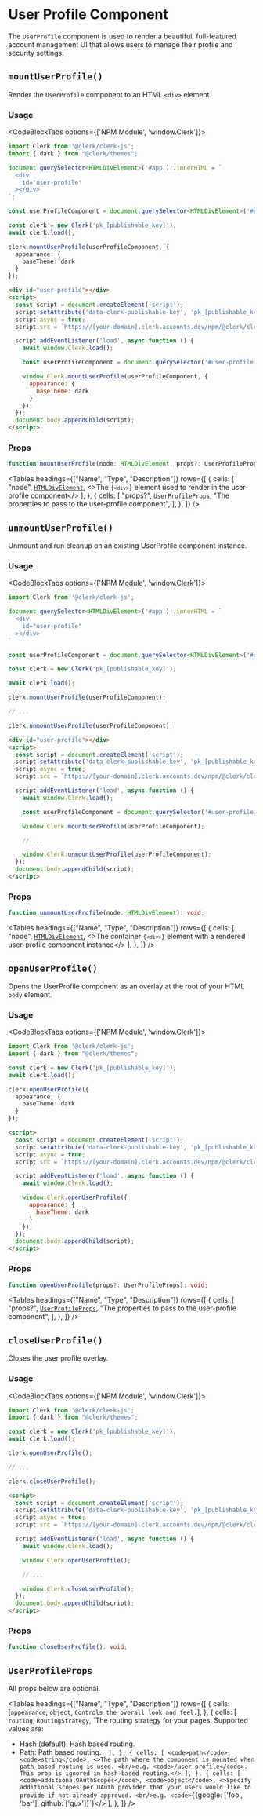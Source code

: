 
# User Profile Component

<Images width={976} height={762} src="/images/ui-components/component-user_profile.svg" alt="User Profile example" />

The `UserProfile` component is used to render a beautiful, full-featured account management UI that allows users to manage their profile and security settings.

## `mountUserProfile()`

Render the `UserProfile` component to an HTML `<div>` element.

### Usage

<CodeBlockTabs options={['NPM Module', 'window.Clerk']}>
  ```typescript {15-19}
  import Clerk from '@clerk/clerk-js';
  import { dark } from "@clerk/themes";

  document.querySelector<HTMLDivElement>('#app')!.innerHTML = `
    <div
      id="user-profile"
    ></div>
  `;

  const userProfileComponent = document.querySelector<HTMLDivElement>('#user-profile')!;

  const clerk = new Clerk('pk_[publishable_key]');
  await clerk.load();

  clerk.mountUserProfile(userProfileComponent, {
    appearance: {
      baseTheme: dark
    }
  });
  ```

  ```html {13-17}
  <div id="user-profile"></div>
  <script>
    const script = document.createElement('script');
    script.setAttribute('data-clerk-publishable-key', 'pk_[publishable_key]');
    script.async = true;
    script.src = `https://[your-domain].clerk.accounts.dev/npm/@clerk/clerk-js@latest/dist/clerk.browser.js`;

    script.addEventListener('load', async function () {
      await window.Clerk.load();

      const userProfileComponent = document.querySelector('#user-profile');

      window.Clerk.mountUserProfile(userProfileComponent, {
        appearance: {
          baseTheme: dark
        }
      });
    });
    document.body.appendChild(script);
  </script>
  ```
</CodeBlockTabs>

### Props

```typescript
function mountUserProfile(node: HTMLDivElement, props?: UserProfileProps): void;
```

<Tables
  headings={["Name", "Type", "Description"]}
  rows={[
  {
  cells: [
  "node",
  <a href="https://developer.mozilla.org/en-US/docs/Web/API/HTMLDivElement"><code>HTMLDivElement</code></a>,
  <>The <code>{`<div>`}</code> element used to render in the user-profile component</>
  ],
  },
  {
  cells: [
  "props?",
  <a href="#userprofileprops"><code>UserProfileProps</code></a>,
  "The properties to pass to the user-profile component",
  ],
  },
  ]}
/>

## `unmountUserProfile()`

Unmount and run cleanup on an existing UserProfile component instance.

### Usage

<CodeBlockTabs options={['NPM Module', 'window.Clerk']}>
  ```typescript {19}
  import Clerk from '@clerk/clerk-js';

  document.querySelector<HTMLDivElement>('#app')!.innerHTML = `
    <div
      id="user-profile"
    ></div>
  `

  const userProfileComponent = document.querySelector<HTMLDivElement>('#user-profile')!;

  const clerk = new Clerk('pk_[publishable_key]');

  await clerk.load();

  clerk.mountUserProfile(userProfileComponent);

  // ...

  clerk.unmountUserProfile(userProfileComponent);
  ```

  ```html {17}
  <div id="user-profile"></div>
  <script>
    const script = document.createElement('script');
    script.setAttribute('data-clerk-publishable-key', 'pk_[publishable_key]');
    script.async = true;
    script.src = `https://[your-domain].clerk.accounts.dev/npm/@clerk/clerk-js@latest/dist/clerk.browser.js`;

    script.addEventListener('load', async function () {
      await window.Clerk.load();

      const userProfileComponent = document.querySelector('#user-profile');

      window.Clerk.mountUserProfile(userProfileComponent);

      // ...

      window.Clerk.unmountUserProfile(userProfileComponent);
    });
    document.body.appendChild(script);
  </script>
  ```
</CodeBlockTabs>

### Props

```typescript
function unmountUserProfile(node: HTMLDivElement): void;
```

<Tables
  headings={["Name", "Type", "Description"]}
  rows={[
  {
  cells: [
  "node",
  <a href="https://developer.mozilla.org/en-US/docs/Web/API/HTMLDivElement"><code>HTMLDivElement</code></a>,
  <>The container <code>{`<div>`}</code> element with a rendered user-profile component instance</>
  ],
  },
  ]}
/>

## `openUserProfile()`

Opens the UserProfile component as an overlay at the root of your HTML `body` element.

### Usage

<CodeBlockTabs options={['NPM Module', 'window.Clerk']}>
  ```typescript {7-11}
  import Clerk from '@clerk/clerk-js';
  import { dark } from "@clerk/themes";

  const clerk = new Clerk('pk_[publishable_key]');
  await clerk.load();

  clerk.openUserProfile({
    appearance: {
      baseTheme: dark
    }
  });
  ```

  ```html {10-14}
  <script>
    const script = document.createElement('script');
    script.setAttribute('data-clerk-publishable-key', 'pk_[publishable_key]');
    script.async = true;
    script.src = `https://[your-domain].clerk.accounts.dev/npm/@clerk/clerk-js@latest/dist/clerk.browser.js`;

    script.addEventListener('load', async function () {
      await window.Clerk.load();

      window.Clerk.openUserProfile({
        appearance: {
          baseTheme: dark
        }
      });
    });
    document.body.appendChild(script);
  </script>
  ```
</CodeBlockTabs>

### Props

```typescript
function openUserProfile(props?: UserProfileProps): void;
```

<Tables
  headings={["Name", "Type", "Description"]}
  rows={[
  {
  cells: [
  "props?",
  <a href="#userprofileprops"><code>UserProfileProps</code></a>,
  "The properties to pass to the user-profile component",
  ],
  },
  ]}
/>

## `closeUserProfile()`

Closes the user profile overlay.

### Usage

<CodeBlockTabs options={['NPM Module', 'window.Clerk']}>
  ```typescript {11}
  import Clerk from '@clerk/clerk-js';
  import { dark } from "@clerk/themes";

  const clerk = new Clerk('pk_[publishable_key]');
  await clerk.load();

  clerk.openUserProfile();

  // ...

  clerk.closeUserProfile();
  ```

  ```html {14}
  <script>
    const script = document.createElement('script');
    script.setAttribute('data-clerk-publishable-key', 'pk_[publishable_key]');
    script.async = true;
    script.src = `https://[your-domain].clerk.accounts.dev/npm/@clerk/clerk-js@latest/dist/clerk.browser.js`;

    script.addEventListener('load', async function () {
      await window.Clerk.load();

      window.Clerk.openUserProfile();

      // ...

      window.Clerk.closeUserProfile();
    });
    document.body.appendChild(script);
  </script>
  ```
</CodeBlockTabs>

### Props

```typescript
function closeUserProfile(): void;
```

## `UserProfileProps`

All props below are optional.

<Tables
  headings={["Name", "Type", "Description"]}
  rows={[
  {
  cells: [<code>appearance</code>, <code>object</code>, `Controls the overall look and feel.`],
  },
  {
  cells: [
  <code>routing</code>,
  <code>RoutingStrategy</code>,
  `The routing strategy for your pages. Supported values are:
  - Hash (default): Hash based routing.
  - Path: Path based routing.`,
  ],
  },
  {
  cells: [
  <code>path</code>,
  <code>string</code>,
  <>The path where the component is mounted when path-based routing is used.
  <br/>e.g. <code>/user-profile</code>. This prop is ignored in hash-based routing.</>
  ],
  },
  {
  cells: [
  <code>additionalOAuthScopes</code>,
  <code>object</code>,
  <>Specify additional scopes per OAuth provider that your users would like to provide if not already approved.
  <br/>e.g. <code>{`{google: ['foo', 'bar'], github: ['qux']}`}</code></>
  ],
  },
  ]}
/>
